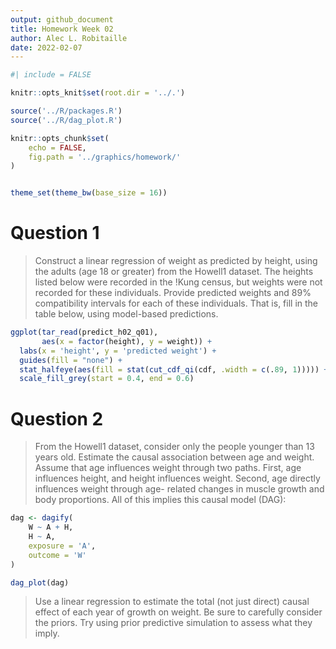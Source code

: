 ```yaml
---
output: github_document
title: Homework Week 02
author: Alec L. Robitaille
date: 2022-02-07
---
```




```r
#| include = FALSE

knitr::opts_knit$set(root.dir = '../.')

source('../R/packages.R')
source('../R/dag_plot.R')

knitr::opts_chunk$set(
	echo = FALSE,
	fig.path = '../graphics/homework/'
)


theme_set(theme_bw(base_size = 16))
```

# Question 1

> Construct a linear regression of weight as predicted by height, using the adults
(age 18 or greater) from the Howell1 dataset. The heights listed below were
recorded in the !Kung census, but weights were not recorded for these
individuals. Provide predicted weights and 89% compatibility intervals for each
of these individuals. That is, fill in the table below, using model-based
predictions.


```r
ggplot(tar_read(predict_h02_q01), 
       aes(x = factor(height), y = weight)) +
  labs(x = 'height', y = 'predicted weight') + 
  guides(fill = "none") + 
  stat_halfeye(aes(fill = stat(cut_cdf_qi(cdf, .width = c(.89, 1))))) + 
  scale_fill_grey(start = 0.4, end = 0.6)
```



# Question 2

> From the Howell1 dataset, consider only the people younger than 13 years old.
Estimate the causal association between age and weight. Assume that age
influences weight through two paths. First, age influences height, and height
influences weight. Second, age directly influences weight through age- related
changes in muscle growth and body proportions. All of this implies this causal
model (DAG):

```r
dag <- dagify(
    W ~ A + H,
    H ~ A,
    exposure = 'A',
    outcome = 'W'
)

dag_plot(dag)
```


> Use a linear regression to estimate the total (not just direct) causal effect
of each year of growth on weight. Be sure to carefully consider the priors. Try
using prior predictive simulation to assess what they imply.